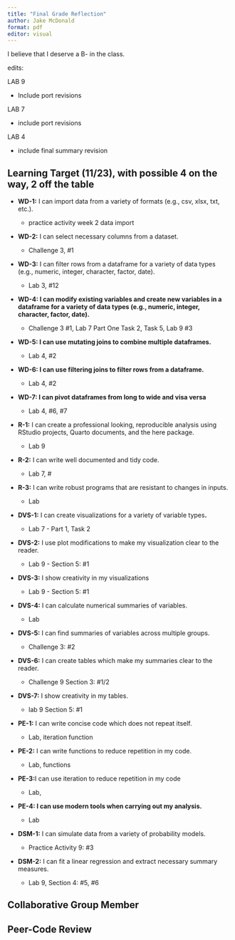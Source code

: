 ```yaml
---
title: "Final Grade Reflection"
author: Jake McDonald
format: pdf
editor: visual
---
```


I believe that I deserve a B- in the class.

edits:

LAB 9

-   Include port revisions

LAB 7

-   include port revisions

LAB 4

-   include final summary revision

## Learning Target (11/23), with possible 4 on the way, 2 off the table

-   **WD-1:** I can import data from a variety of formats (e.g., csv, xlsx, txt, etc.).

    -   practice activity week 2 data import

-   **WD-2:** I can select necessary columns from a dataset.

    -   Challenge 3, #1

-   **WD-3:** I can filter rows from a dataframe for a variety of data types (e.g., numeric, integer, character, factor, date).

    -   Lab 3, #12

-   **WD-4: I can modify existing variables and create new variables in a dataframe for a variety of data types (e.g., numeric, integer, character, factor, date).**

    -   Challenge 3 #1, Lab 7 Part One Task 2, Task 5, Lab 9 #3

-   **WD-5: I can use mutating joins to combine multiple dataframes.**

    -   Lab 4, #2

-   **WD-6: I can use filtering joins to filter rows from a dataframe.**

    -   Lab 4, #2

-   **WD-7: I can pivot dataframes from long to wide and visa versa**

    -   Lab 4, #6, #7

<!-- -->

-   **R-1:** I can create a professional looking, reproducible analysis using RStudio projects, Quarto documents, and the here package.

    -   Lab 9

-   **R-2:** I can write well documented and tidy code.

    -   Lab 7, \#

-   **R-3:** I can write robust programs that are resistant to changes in inputs.

    -   Lab

-   **DVS-1:** I can create visualizations for a variety of variable types**.**

    -   Lab 7 - Part 1, Task 2

-   **DVS-2:** I use plot modifications to make my visualization clear to the reader.

    -   Lab 9 - Section 5: #1

-   **DVS-3:** I show creativity in my visualizations

    -   Lab 9 - Section 5: #1

-   **DVS-4:** I can calculate numerical summaries of variables.

    -   Lab

-   **DVS-5:** I can find summaries of variables across multiple groups.

    -   Challenge 3: #2

-   **DVS-6:** I can create tables which make my summaries clear to the reader.

    -   Challenge 9 Section 3: #1/2

-   **DVS-7:** I show creativity in my tables.

    -   lab 9 Section 5: #1

-   **PE-1:** I can write concise code which does not repeat itself.

    -   Lab, iteration function

-   **PE-2:** I can write functions to reduce repetition in my code.

    -   Lab, functions

-   **PE-3:**I can use iteration to reduce repetition in my code

    -   Lab,

-   **PE-4: I can use modern tools when carrying out my analysis.**

    -   Lab

-   **DSM-1:** I can simulate data from a variety of probability models.

    -   Practice Activity 9: #3

-   **DSM-2:** I can fit a linear regression and extract necessary summary measures.

    -   Lab 9, Section 4: #5, #6

## **Collaborative Group Member**

## **Peer-Code Review**

## 
